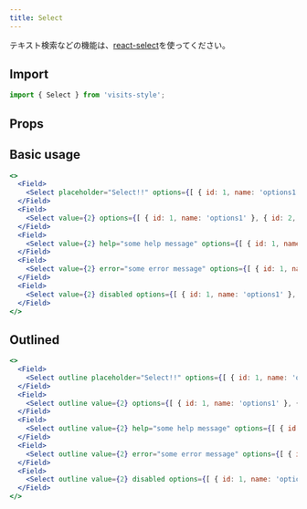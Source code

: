 ```yaml
---
title: Select
---
```


テキスト検索などの機能は、[react-select](https://react-select.com/home)を使ってください。
<br />



## Import

```javascript
import { Select } from 'visits-style';
```

## Props

<Props name="Select" />

## Basic usage

```jsx live
<>
  <Field>
    <Select placeholder="Select!!" options={[ { id: 1, name: 'options1' }, { id: 2, name: 'options2' } ]} />
  </Field>
  <Field>
    <Select value={2} options={[ { id: 1, name: 'options1' }, { id: 2, name: 'options2' } ]} />
  </Field>
  <Field>
    <Select value={2} help="some help message" options={[ { id: 1, name: 'options1' }, { id: 2, name: 'options2' } ]} />
  </Field>
  <Field>
    <Select value={2} error="some error message" options={[ { id: 1, name: 'options1' }, { id: 2, name: 'options2' } ]} />
  </Field>
  <Field>
    <Select value={2} disabled options={[ { id: 1, name: 'options1' }, { id: 2, name: 'options2' } ]} />
  </Field>
</>
```

## Outlined

```jsx live
<>
  <Field>
    <Select outline placeholder="Select!!" options={[ { id: 1, name: 'options1' }, { id: 2, name: 'options2' } ]} />
  </Field>
  <Field>
    <Select outline value={2} options={[ { id: 1, name: 'options1' }, { id: 2, name: 'options2' } ]} />
  </Field>
  <Field>
    <Select outline value={2} help="some help message" options={[ { id: 1, name: 'options1' }, { id: 2, name: 'options2' } ]} />
  </Field>
  <Field>
    <Select outline value={2} error="some error message" options={[ { id: 1, name: 'options1' }, { id: 2, name: 'options2' } ]} />
  </Field>
  <Field>
    <Select outline value={2} disabled options={[ { id: 1, name: 'options1' }, { id: 2, name: 'options2' } ]} />
  </Field>
</>
```
